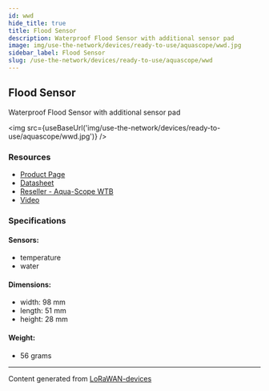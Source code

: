 ```yaml
---
id: wwd
hide_title: true
title: Flood Sensor
description: Waterproof Flood Sensor with additional sensor pad
image: img/use-the-network/devices/ready-to-use/aquascope/wwd.jpg
sidebar_label: Flood Sensor
slug: /use-the-network/devices/ready-to-use/aquascope/wwd
---
```



## Flood Sensor

Waterproof Flood Sensor with additional sensor pad

<img src={useBaseUrl('img/use-the-network/devices/ready-to-use/aquascope/wwd.jpg')} />

### Resources

- [Product Page](https://www.aqua-scope.com/flood-sensor.html)
- [Datasheet](https://www.aqua-scope.com/fileadmin/docs/WWDLWE_DataSheet.pdf)
- [Reseller - Aqua-Scope WTB](https://www.aqua-scope.com/buy.html)
- [Video](https://www.youtube.com/watch?v=SsR9Trlw3SU)

### Specifications

#### Sensors:

- temperature
- water

#### Dimensions:

- width: 98 mm
- length: 51 mm
- height: 28 mm

#### Weight:

- 56 grams

---

Content generated from [LoRaWAN-devices](https://github.com/TheThingsNetwork/lorawan-devices)
